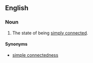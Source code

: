 ==English==
===Noun===
{{en-noun|-}}
# {{context|topology|lang=en}} The state of being [[simply connected]].
====Synonyms====
*[[simple connectedness]]
